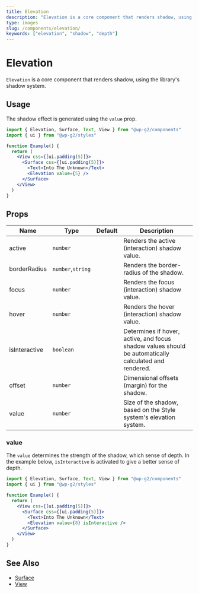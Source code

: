 ```yaml
---
title: Elevation
description: "Elevation is a core component that renders shadow, using the library's shadow system.."
type: images
slug: /components/elevation/
keywords: ["elevation", "shadow", "depth"]
---
```


# Elevation

`Elevation` is a core component that renders shadow, using the library's shadow system.

## Usage

The shadow effect is generated using the `value` prop.

```jsx live
import { Elevation, Surface, Text, View } from "@wp-g2/components"
import { ui } from "@wp-g2/styles"

function Example() {
  return (
    <View css={[ui.padding(5)]}>
      <Surface css={[ui.padding(5)]}>
        <Text>Into The Unknown</Text>
        <Elevation value={5} />
      </Surface>
    </View>
  )
}
```

## Props

<!-- props -->
<!-- Automatically Generated -->

| Name          | Type              | Default | Description                                                                                           |
| ------------- | ----------------- | ------- | ----------------------------------------------------------------------------------------------------- |
| active        | `number`          |         | Renders the active (interaction) shadow value.                                                        |
| borderRadius  | `number`,`string` |         | Renders the border-radius of the shadow.                                                              |
| focus         | `number`          |         | Renders the focus (interaction) shadow value.                                                         |
| hover         | `number`          |         | Renders the hover (interaction) shadow value.                                                         |
| isInteractive | `boolean`         |         | Determines if hover, active, and focus shadow values should be automatically calculated and rendered. |
| offset        | `number`          |         | Dimensional offsets (margin) for the shadow.                                                          |
| value         | `number`          |         | Size of the shadow, based on the Style system's elevation system.                                     |

<!-- /Automatically Generated -->
<!-- /props -->

### value

The `value` determines the strength of the shadow, which sense of depth. In the example below, `isInteractive` is activated to give a better sense of depth.

```jsx live
import { Elevation, Surface, Text, View } from "@wp-g2/components"
import { ui } from "@wp-g2/styles"

function Example() {
  return (
    <View css={[ui.padding(5)]}>
      <Surface css={[ui.padding(5)]}>
        <Text>Into The Unknown</Text>
        <Elevation value={8} isInteractive />
      </Surface>
    </View>
  )
}
```

## See Also

- [Surface](/components/surface/)
- [View](/components/view/)
